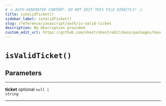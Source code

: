 ```yaml
---
# ⚠️ AUTO-GENERATED CONTENT. DO NOT EDIT THIS FILE DIRECTLY! ⚠️
title: isValidTicket()
sidebar_label: isValidTicket()
slug: /reference/javascript/auth/is-valid-ticket
description: No description provided.
custom_edit_url: https://github.com/nhost/nhost/edit/main/packages/hasura-auth-js/src/utils/validators.ts#L19
---
```


# `isValidTicket()`

## Parameters

---

**<span className="parameter-name">ticket</span>** <span className="optional-status">optional</span> <code>null &#124; string</code>

---
